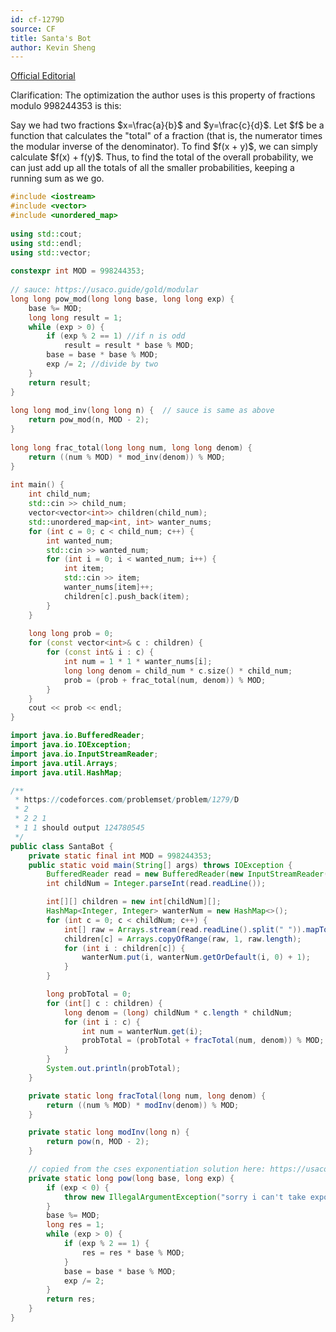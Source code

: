 ```yaml
---
id: cf-1279D
source: CF
title: Santa's Bot
author: Kevin Sheng
---
```


[Official Editorial](https://codeforces.com/blog/entry/72577)

Clarification:
The optimization the author uses is this property of fractions modulo $998244353$ is this:

<Info>
Say we had two fractions $x=\frac{a}{b}$ and $y=\frac{c}{d}$. Let $f$ be a function that calculates the "total" of a fraction (that is, the numerator times the modular inverse of the denominator). To find $f(x + y)$, we can simply calculate $f(x) + f(y)$. Thus, to find the total of the overall probability, we can just add up all the totals of all the smaller probabilities, keeping a running sum as we go.
</Info>

<LanguageSection>

<CPPSection>

```cpp
#include <iostream>
#include <vector>
#include <unordered_map>
 
using std::cout;
using std::endl;
using std::vector;
 
constexpr int MOD = 998244353;
 
// sauce: https://usaco.guide/gold/modular
long long pow_mod(long long base, long long exp) {
	base %= MOD;
	long long result = 1;
	while (exp > 0) {
		if (exp % 2 == 1) //if n is odd
			result = result * base % MOD;
		base = base * base % MOD;
		exp /= 2; //divide by two
	}
	return result;
}
 
long long mod_inv(long long n) {  // sauce is same as above
	return pow_mod(n, MOD - 2);
}
 
long long frac_total(long long num, long long denom) {
	return ((num % MOD) * mod_inv(denom)) % MOD;
}
 
int main() {
	int child_num;
	std::cin >> child_num;
	vector<vector<int>> children(child_num);
	std::unordered_map<int, int> wanter_nums;
	for (int c = 0; c < child_num; c++) {
		int wanted_num;
		std::cin >> wanted_num;
		for (int i = 0; i < wanted_num; i++) {
			int item;
			std::cin >> item;
			wanter_nums[item]++;
			children[c].push_back(item);
		}
	}
 
	long long prob = 0;
	for (const vector<int>& c : children) {
		for (const int& i : c) {
			int num = 1 * 1 * wanter_nums[i];
			long long denom = child_num * c.size() * child_num;
			prob = (prob + frac_total(num, denom)) % MOD;
		}
	}
	cout << prob << endl;
}
```

</CPPSection>

<JavaSection>

```java
import java.io.BufferedReader;
import java.io.IOException;
import java.io.InputStreamReader;
import java.util.Arrays;
import java.util.HashMap;

/**
 * https://codeforces.com/problemset/problem/1279/D
 * 2
 * 2 2 1
 * 1 1 should output 124780545
 */
public class SantaBot {
	private static final int MOD = 998244353;
	public static void main(String[] args) throws IOException {
		BufferedReader read = new BufferedReader(new InputStreamReader(System.in));
		int childNum = Integer.parseInt(read.readLine());

		int[][] children = new int[childNum][];
		HashMap<Integer, Integer> wanterNum = new HashMap<>();
		for (int c = 0; c < childNum; c++) {
			int[] raw = Arrays.stream(read.readLine().split(" ")).mapToInt(Integer::parseInt).toArray();
			children[c] = Arrays.copyOfRange(raw, 1, raw.length);
			for (int i : children[c]) {
				wanterNum.put(i, wanterNum.getOrDefault(i, 0) + 1);
			}
		}

		long probTotal = 0;
		for (int[] c : children) {
			long denom = (long) childNum * c.length * childNum;
			for (int i : c) {
				int num = wanterNum.get(i);
				probTotal = (probTotal + fracTotal(num, denom)) % MOD;
			}
		}
		System.out.println(probTotal);
	}

	private static long fracTotal(long num, long denom) {
		return ((num % MOD) * modInv(denom)) % MOD;
	}

	private static long modInv(long n) {
		return pow(n, MOD - 2);
	}

	// copied from the cses exponentiation solution here: https://usaco.guide/gold/modular
	private static long pow(long base, long exp) {
		if (exp < 0) {
			throw new IllegalArgumentException("sorry i can't take exponents lower than 0");
		}
		base %= MOD;
		long res = 1;
		while (exp > 0) {
			if (exp % 2 == 1) {
				res = res * base % MOD;
			}
			base = base * base % MOD;
			exp /= 2;
		}
		return res;
	}
}
```

</JavaSection>

</LanguageSection>
